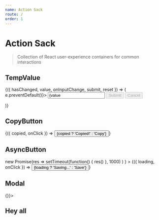 ```yaml
---
name: Action Sack
route: /
order: 1
---
```



# Action Sack

> Collection of React user-experience containers for common interactions

## TempValue


<Playground>
  <TempValue initialValue="Mike">
    {({ hasChanged, value, onInputChange, submit, reset }) => (
      <form onSubmit={e => e.preventDefault()}>
        <input value={value || ''} onChange={onInputChange} />
        <button
          style={{ cursor: hasChanged ? 'pointer' : 'not-allowed' }}
          disabled={!hasChanged}
          onClick={submit}
        >
          Submit
        </button>
        <button
          style={{ cursor: hasChanged ? 'pointer' : 'not-allowed' }}
          disabled={!hasChanged}
          onClick={reset}
        >
          Cancel
        </button>
      </form>
    )}
  </TempValue>
</Playground>

## CopyButton


<Playground>
  <CopyButton text="Copied!">
    {({ copied, onClick }) => <button onClick={onClick}>{copied ? 'Copied!' : 'Copy'}</button>}
  </CopyButton>
</Playground>

## AsyncButton


<Playground>
  <AsyncButton
    onClick={() =>
      new Promise(res =>
        setTimeout(function() {
          res()
        }, 1000)
      )
    }
  >
    {({ loading, onClick }) => <button onClick={onClick}>{loading ? 'Saving...' : 'Save'}</button>}
  </AsyncButton>
</Playground>

## Modal


<Playground>
  <Modal open={true} onClickAway={() => {}}>
    <div>
      <h2>Hey all</h2>
    </div>
  </Modal>
</Playground>
